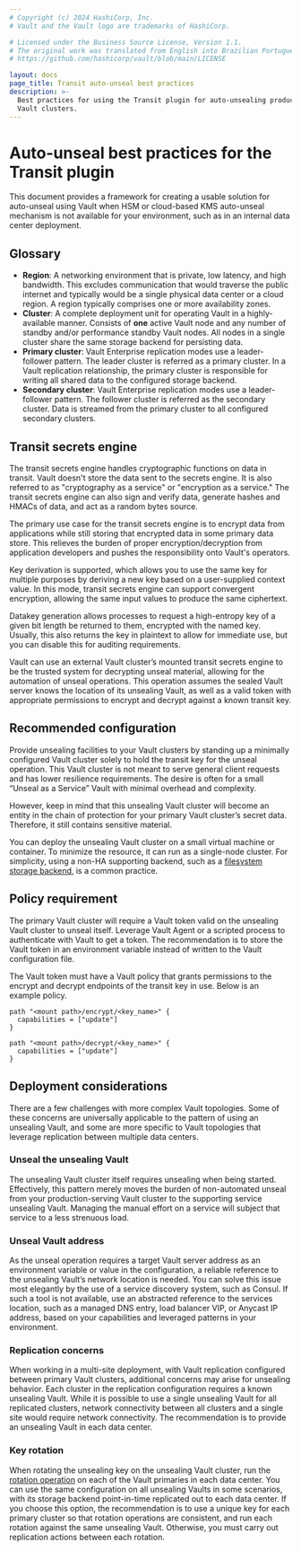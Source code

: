 ```yaml
---
# Copyright (c) 2024 HashiCorp, Inc.
# Vault and the Vault logo are trademarks of HashiCorp.

# Licensed under the Business Source License, Version 1.1.
# The original work was translated from English into Brazilian Portuguese.
# https://github.com/hashicorp/vault/blob/main/LICENSE

layout: docs
page_title: Transit auto-unseal best practices
description: >-
  Best practices for using the Transit plugin for auto-unsealing production
  Vault clusters.
---
```


# Auto-unseal best practices for the Transit plugin

This document provides a framework for creating a usable solution for auto-unseal using Vault when HSM or cloud-based KMS auto-unseal mechanism is not available for your environment, such as in an internal data center deployment.

## Glossary

- **Region**: A networking environment that is private, low latency, and high bandwidth. This excludes communication that would traverse the public internet and typically would be a single physical data center or a cloud region. A region typically comprises one or more availability zones.
- **Cluster**: A complete deployment unit for operating Vault in a highly-available manner. Consists of **one** active Vault node and any number of standby and/or performance standby Vault nodes. All nodes in a single cluster share the same storage backend for persisting data.
- **Primary cluster**: Vault Enterprise replication modes use a leader-follower pattern. The leader cluster is referred as a primary cluster. In a Vault replication relationship, the primary cluster is responsible for writing all shared data to the configured storage backend.
- **Secondary cluster**: Vault Enterprise replication modes use a leader-follower pattern. The follower cluster is referred as the secondary cluster. Data is streamed from the primary cluster to all configured secondary clusters.

## Transit secrets engine

The transit secrets engine handles cryptographic functions on data in transit. Vault doesn't store the data sent to the secrets engine. It is also referred to as "cryptography as a service" or "encryption as a service." The transit secrets engine can also sign and verify data, generate hashes and HMACs of data, and act as a random bytes source.

The primary use case for the transit secrets engine is to encrypt data from applications while still storing that encrypted data in some primary data store. This relieves the burden of proper encryption/decryption from application developers and pushes the responsibility onto Vault's operators.

Key derivation is supported, which allows you to use the same key for multiple purposes by deriving a new key based on a user-supplied context value. In this mode, transit secrets engine can support convergent encryption, allowing the same input values to produce the same ciphertext.

Datakey generation allows processes to request a high-entropy key of a given bit length be returned to them, encrypted with the named key. Usually, this also returns the key in plaintext to allow for immediate use, but you can disable this for auditing requirements.

Vault can use an external Vault cluster’s mounted transit secrets engine to be the trusted system for decrypting unseal material, allowing for the automation of unseal operations. This operation assumes the sealed Vault server knows the location of its unsealing Vault, as well as a valid token with appropriate permissions to encrypt and decrypt against a known transit key.

## Recommended configuration

Provide unsealing facilities to your Vault clusters by standing up a minimally configured Vault cluster solely to hold the transit key for the unseal operation. This Vault cluster is not meant to serve general client requests and has lower resilience requirements. The desire is often for a small “Unseal as a Service” Vault with minimal overhead and complexity.

However, keep in mind that this unsealing Vault cluster will become an entity in the chain of protection for your primary Vault cluster’s secret data. Therefore, it still contains sensitive material.

You can deploy the unsealing Vault cluster on a small virtual machine or container. To minimize the resource, it can run as a single-node cluster. For simplicity, using a non-HA supporting backend, such as a [filesystem storage backend](/vault/docs/configuration/storage/filesystem),  is a common practice.

## Policy requirement

The primary Vault cluster will require a Vault token valid on the unsealing Vault cluster to unseal itself. Leverage Vault Agent or a scripted process to authenticate with Vault to get a token. The recommendation is to store the Vault token in an environment variable instead of written to the Vault configuration file.

The Vault token must have a Vault policy that grants permissions to the encrypt and decrypt endpoints of the transit key in use. Below is an example policy.

```hcl
path "<mount path>/encrypt/<key_name>" {
  capabilities = ["update"]
}

path "<mount path>/decrypt/<key_name>" {
  capabilities = ["update"]
}
```

## Deployment considerations

There are a few challenges with more complex Vault topologies. Some of these concerns are universally applicable to the pattern of using an unsealing Vault, and some are more specific to Vault topologies that leverage replication between multiple data centers.

### Unseal the unsealing Vault

The unsealing Vault cluster itself requires unsealing when being started. Effectively, this pattern merely moves the burden of non-automated unseal from your production-serving Vault cluster to the supporting service unsealing Vault. Managing the manual effort on a service will subject that service to a less strenuous load.

### Unseal Vault address

As the unseal operation requires a target Vault server address as an environment variable or value in the configuration, a reliable reference to the unsealing Vault’s network location is needed. You can solve this issue most elegantly by the use of a service discovery system, such as Consul. If such a tool is not available, use an abstracted reference to the services location, such as a managed DNS entry, load balancer VIP, or Anycast IP address, based on your capabilities and leveraged patterns in your environment.

### Replication concerns

When working in a multi-site deployment, with Vault replication configured between primary Vault clusters, additional concerns may arise for unsealing behavior. Each cluster in the replication configuration requires a known unsealing Vault. While it is possible to use a single unsealing Vault for all replicated clusters, network connectivity between all clusters and a single site would require network connectivity. The recommendation is to provide an unsealing Vault in each data center.

### Key rotation

When rotating the unsealing key on the unsealing Vault cluster, run the [rotation operation](/vault/api-docs/secret/transit#rotate-key) on each of the Vault primaries in each data center. You can use the same configuration on all unsealing Vaults in some scenarios, with its storage backend point-in-time replicated out to each data center. If you choose this option, the recommendation is to use a unique key for each primary cluster so that rotation operations are consistent, and run each rotation against the same unsealing Vault. Otherwise, you must carry out replication actions between each rotation.
